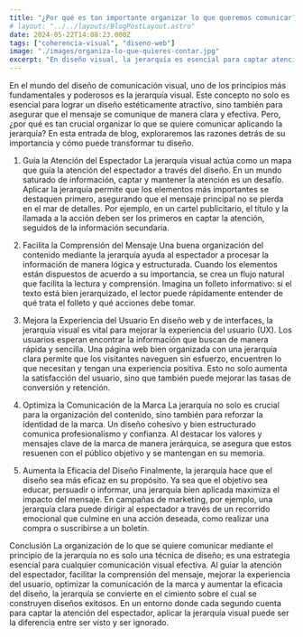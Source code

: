 ```yaml
---
title: "¿Por qué es tan importante organizar lo que queremos comunicar?"
# layout: "../../layouts/BlogPostLayout.astro" 
date: 2024-05-22T14:08:23.000Z
tags: ["coherencia-visual", "diseno-web"]
image: "./images/organiza-lo-que-quieres-contar.jpg"
excerpt: "En diseño visual, la jerarquía es esencial para captar atención, facilitar comprensión y mejorar la experiencia del usuario. Descubre cómo una buena organización puede transformar tu mensaje y hacerlo más efectivo. ¡No subestimes el poder de la jerarquía visual!"
---
```


En el mundo del diseño de comunicación visual, uno de los principios más fundamentales y poderosos es la jerarquía visual. Este concepto no solo es esencial para lograr un diseño estéticamente atractivo, sino también para asegurar que el mensaje se comunique de manera clara y efectiva. Pero, ¿por qué es tan crucial organizar lo que se quiere comunicar aplicando la jerarquía? En esta entrada de blog, exploraremos las razones detrás de su importancia y cómo puede transformar tu diseño.

1. Guía la Atención del Espectador
La jerarquía visual actúa como un mapa que guía la atención del espectador a través del diseño. En un mundo saturado de información, captar y mantener la atención es un desafío. Aplicar la jerarquía permite que los elementos más importantes se destaquen primero, asegurando que el mensaje principal no se pierda en el mar de detalles. Por ejemplo, en un cartel publicitario, el título y la llamada a la acción deben ser los primeros en captar la atención, seguidos de la información secundaria.

2. Facilita la Comprensión del Mensaje
Una buena organización del contenido mediante la jerarquía ayuda al espectador a procesar la información de manera lógica y estructurada. Cuando los elementos están dispuestos de acuerdo a su importancia, se crea un flujo natural que facilita la lectura y comprensión. Imagina un folleto informativo: si el texto está bien jerarquizado, el lector puede rápidamente entender de qué trata el folleto y qué acciones debe tomar.

3. Mejora la Experiencia del Usuario
En diseño web y de interfaces, la jerarquía visual es vital para mejorar la experiencia del usuario (UX). Los usuarios esperan encontrar la información que buscan de manera rápida y sencilla. Una página web bien organizada con una jerarquía clara permite que los visitantes naveguen sin esfuerzo, encuentren lo que necesitan y tengan una experiencia positiva. Esto no solo aumenta la satisfacción del usuario, sino que también puede mejorar las tasas de conversión y retención.

4. Optimiza la Comunicación de la Marca
La jerarquía no solo es crucial para la organización del contenido, sino también para reforzar la identidad de la marca. Un diseño cohesivo y bien estructurado comunica profesionalismo y confianza. Al destacar los valores y mensajes clave de la marca de manera jerárquica, se asegura que estos resuenen con el público objetivo y se mantengan en su memoria.

5. Aumenta la Eficacia del Diseño
Finalmente, la jerarquía hace que el diseño sea más eficaz en su propósito. Ya sea que el objetivo sea educar, persuadir o informar, una jerarquía bien aplicada maximiza el impacto del mensaje. En campañas de marketing, por ejemplo, una jerarquía clara puede dirigir al espectador a través de un recorrido emocional que culmine en una acción deseada, como realizar una compra o suscribirse a un boletín.

Conclusión
La organización de lo que se quiere comunicar mediante el principio de la jerarquía no es solo una técnica de diseño; es una estrategia esencial para cualquier comunicación visual efectiva. Al guiar la atención del espectador, facilitar la comprensión del mensaje, mejorar la experiencia del usuario, optimizar la comunicación de la marca y aumentar la eficacia del diseño, la jerarquía se convierte en el cimiento sobre el cual se construyen diseños exitosos. En un entorno donde cada segundo cuenta para captar la atención del espectador, aplicar la jerarquía visual puede ser la diferencia entre ser visto y ser ignorado.